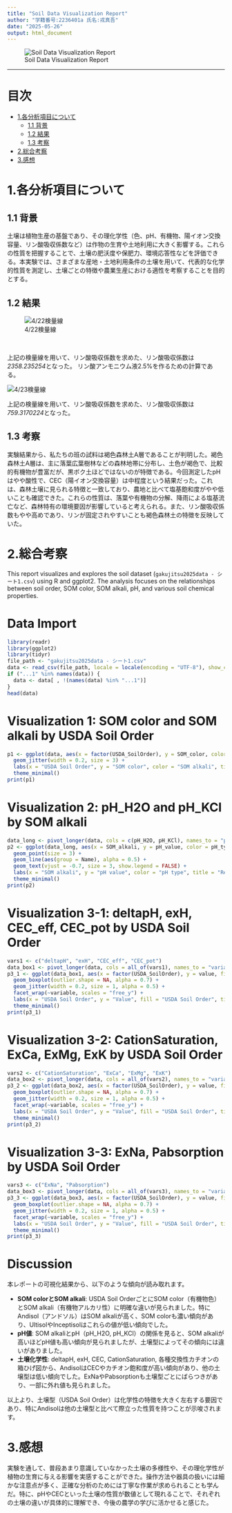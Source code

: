```yaml
---
title: "Soil Data Visualization Report"
author: "学籍番号:2236401a 氏名:戎真吾"
date: "2025-05-26"
output: html_document
---
```


![Soil Data Visualization Report](graph/dojou-r.png)

---
# 目次
- [1.各分析項目について]
  - [1.1 背景]
  - [1.2 結果]
  - [1.3 考察]
- [2.総合考察]
- [3.感想]


# 1.各分析項目について
## 1.1 背景

土壌は植物生産の基盤であり、その理化学性（色、pH、有機物、陽イオン交換容量、リン酸吸収係数など）は作物の生育や土地利用に大きく影響する。これらの性質を把握することで、土壌の肥沃度や保肥力、環境応答性などを評価できる。本実験では、さまざまな産地・土地利用条件の土壌を用いて、代表的な化学的性質を測定し、土壌ごとの特徴や農業生産における適性を考察することを目的とする。

## 1.2 結果
![4/22検量線](graph/4-22.png)

<br>

上記の検量線を用いて、リン酸吸収係数を求めた、リン酸吸収係数は*2358.235254*となった。
リン酸アンモニウム液2.5%を作るための計算である。

![4/23検量線](graph/4-23.png)
<br>

上記の検量線を用いて、リン酸吸収係数を求めた、リン酸吸収係数は*759.3170224*となった。
<br>

## 1.3 考察

実験結果から、私たちの班の試料は褐色森林土A層であることが判明した。褐色森林土A層は、主に落葉広葉樹林などの森林地帯に分布し、土色が褐色で、比較的有機物が豊富だが、黒ボク土ほどではないのが特徴である。今回測定したpHはやや酸性で、CEC（陽イオン交換容量）は中程度という結果だった。これは、森林土壌に見られる特徴と一致しており、農地と比べて塩基飽和度がやや低いことも確認できた。これらの性質は、落葉や有機物の分解、降雨による塩基流亡など、森林特有の環境要因が影響していると考えられる。また、リン酸吸収係数もやや高めであり、リンが固定されやすいことも褐色森林土の特徴を反映していた。

# 2.総合考察
This report visualizes and explores the soil dataset (`gakujitsu2025data - シート1.csv`) using R and ggplot2. The analysis focuses on the relationships between soil order, SOM color, SOM alkali, pH, and various soil chemical properties.

# Data Import
```r
library(readr)
library(ggplot2)
library(tidyr)
file_path <- "gakujitsu2025data - シート1.csv"
data <- read_csv(file_path, locale = locale(encoding = "UTF-8"), show_col_types = FALSE)
if ("...1" %in% names(data)) {
  data <- data[ , !(names(data) %in% "...1")]
}
head(data)
```

# Visualization 1: SOM color and SOM alkali by USDA Soil Order
```r
p1 <- ggplot(data, aes(x = factor(USDA_SoilOrder), y = SOM_color, color = SOM_alkali)) +
  geom_jitter(width = 0.2, size = 3) +
  labs(x = "USDA Soil Order", y = "SOM color", color = "SOM alkali", title = "SOM color and SOM alkali by USDA Soil Order") +
  theme_minimal()
print(p1)
```

# Visualization 2: pH_H2O and pH_KCl by SOM alkali
```r
data_long <- pivot_longer(data, cols = c(pH_H2O, pH_KCl), names_to = "pH_type", values_to = "pH_value")
p2 <- ggplot(data_long, aes(x = SOM_alkali, y = pH_value, color = pH_type, label = USDA_SoilOrder)) +
  geom_point(size = 3) +
  geom_line(aes(group = Name), alpha = 0.5) +
  geom_text(vjust = -0.7, size = 3, show.legend = FALSE) +
  labs(x = "SOM alkali", y = "pH value", color = "pH type", title = "Relationship between SOM alkali and pH values (with soil name)") +
  theme_minimal()
print(p2)
```

# Visualization 3-1: deltapH, exH, CEC_eff, CEC_pot by USDA Soil Order
```r
vars1 <- c("deltapH", "exH", "CEC_eff", "CEC_pot")
data_box1 <- pivot_longer(data, cols = all_of(vars1), names_to = "variable", values_to = "value")
p3_1 <- ggplot(data_box1, aes(x = factor(USDA_SoilOrder), y = value, fill = factor(USDA_SoilOrder))) +
  geom_boxplot(outlier.shape = NA, alpha = 0.7) +
  geom_jitter(width = 0.2, size = 1, alpha = 0.5) +
  facet_wrap(~variable, scales = "free_y") +
  labs(x = "USDA Soil Order", y = "Value", fill = "USDA Soil Order", title = "Comparison of deltapH, exH, CEC_eff, CEC_pot by USDA Soil Order") +
  theme_minimal()
print(p3_1)
```

# Visualization 3-2: CationSaturation, ExCa, ExMg, ExK by USDA Soil Order
```r
vars2 <- c("CationSaturation", "ExCa", "ExMg", "ExK")
data_box2 <- pivot_longer(data, cols = all_of(vars2), names_to = "variable", values_to = "value")
p3_2 <- ggplot(data_box2, aes(x = factor(USDA_SoilOrder), y = value, fill = factor(USDA_SoilOrder))) +
  geom_boxplot(outlier.shape = NA, alpha = 0.7) +
  geom_jitter(width = 0.2, size = 1, alpha = 0.5) +
  facet_wrap(~variable, scales = "free_y") +
  labs(x = "USDA Soil Order", y = "Value", fill = "USDA Soil Order", title = "Comparison of CationSaturation, ExCa, ExMg, ExK by USDA Soil Order") +
  theme_minimal()
print(p3_2)
```

# Visualization 3-3: ExNa, Pabsorption by USDA Soil Order
```r
vars3 <- c("ExNa", "Pabsorption")
data_box3 <- pivot_longer(data, cols = all_of(vars3), names_to = "variable", values_to = "value")
p3_3 <- ggplot(data_box3, aes(x = factor(USDA_SoilOrder), y = value, fill = factor(USDA_SoilOrder))) +
  geom_boxplot(outlier.shape = NA, alpha = 0.7) +
  geom_jitter(width = 0.2, size = 1, alpha = 0.5) +
  facet_wrap(~variable, scales = "free_y") +
  labs(x = "USDA Soil Order", y = "Value", fill = "USDA Soil Order", title = "Comparison of ExNa, Pabsorption by USDA Soil Order") +
  theme_minimal()
print(p3_3)
```

# Discussion
本レポートの可視化結果から、以下のような傾向が読み取れます。

- **SOM colorとSOM alkali**: USDA Soil OrderごとにSOM color（有機物色）とSOM alkali（有機物アルカリ性）に明確な違いが見られました。特にAndisol（アンドソル）はSOM alkaliが高く、SOM colorも濃い傾向があり、UltisolやInceptisolはこれらの値が低い傾向でした。
- **pH値**: SOM alkaliとpH（pH_H2O, pH_KCl）の関係を見ると、SOM alkaliが高いほどpH値も高い傾向が見られましたが、土壌型によってその傾向には違いがありました。
- **土壌化学性**: deltapH, exH, CEC, CationSaturation, 各種交換性カチオンの箱ひげ図から、AndisolはCECやカチオン飽和度が高い傾向があり、他の土壌型は低い傾向でした。ExNaやPabsorptionも土壌型ごとにばらつきがあり、一部に外れ値も見られました。

以上より、土壌型（USDA Soil Order）は化学性の特徴を大きく左右する要因であり、特にAndisolは他の土壌型と比べて際立った性質を持つことが示唆されます。

# 3.感想

実験を通して、普段あまり意識していなかった土壌の多様性や、その理化学性が植物の生育に与える影響を実感することができた。操作方法や器具の扱いには細かな注意点が多く、正確な分析のためには丁寧な作業が求められることも学んだ。特に、pHやCECといった土壌の性質が数値として現れることで、それぞれの土壌の違いが具体的に理解でき、今後の農学の学びに活かせると感じた。